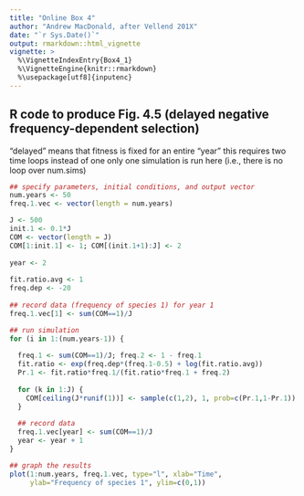 ```yaml
---
title: "Online Box 4"
author: "Andrew MacDonald, after Vellend 201X"
date: "`r Sys.Date()`"
output: rmarkdown::html_vignette
vignette: >
  %\VignetteIndexEntry{Box4_1}
  %\VignetteEngine{knitr::rmarkdown}
  %\usepackage[utf8]{inputenc}
---
```


## R code to produce Fig. 4.5 (delayed negative frequency-dependent selection)

"delayed" means that fitness is fixed for an entire "year"
this requires two time loops instead of one
only one simulation is run here (i.e., there is no loop over num.sims)

```r

## specify parameters, initial conditions, and output vector
num.years <- 50
freq.1.vec <- vector(length = num.years)

J <- 500
init.1 <- 0.1*J
COM <- vector(length = J)
COM[1:init.1] <- 1; COM[(init.1+1):J] <- 2
  
year <- 2
  
fit.ratio.avg <- 1
freq.dep <- -20
  
## record data (frequency of species 1) for year 1
freq.1.vec[1] <- sum(COM==1)/J

## run simulation  
for (i in 1:(num.years-1)) {
    
  freq.1 <- sum(COM==1)/J; freq.2 <- 1 - freq.1
  fit.ratio <- exp(freq.dep*(freq.1-0.5) + log(fit.ratio.avg))
  Pr.1 <- fit.ratio*freq.1/(fit.ratio*freq.1 + freq.2)
    
  for (k in 1:J) {
    COM[ceiling(J*runif(1))] <- sample(c(1,2), 1, prob=c(Pr.1,1-Pr.1))
  }
  
  ## record data
  freq.1.vec[year] <- sum(COM==1)/J
  year <- year + 1
}

## graph the results
plot(1:num.years, freq.1.vec, type="l", xlab="Time", 
     ylab="Frequency of species 1", ylim=c(0,1))


```